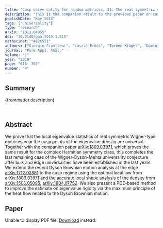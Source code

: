 ```yaml
---
title: "Cusp universality for random matrices, II: The real symmetric case"
description: "This is the companion result to the previous paper on cusp universality for complex Hermitian matrices. Lacking Brézin-Hikami-type integral formulae we resort to the more robust Dyson Brownian Motion approach."
publishDate: "Nov 2018"
tags: ["universality"]
type: "research"
arxiv: "1811.04055"
doi: "10.2140/paa.2019.1.615"
mathscinet: "4026551"
authors: ["Giorgio Cipolloni", "László Erdős", "Torben Krüger", "Dominik Schröder"]
journal: "Pure Appl. Anal."
volume: "1"
year: "2019"
page: "615--707"
number: "4"
---
```



## Summary

{frontmatter.description}

<br />

## Abstract

We prove that the local eigenvalue statistics of real symmetric Wigner-type matrices near the cusp points of the eigenvalue density are universal. Together with the companion paper [arXiv:1809.03971](./180903971), which proves the same result for the complex Hermitian symmetry class, this completes the last remaining case of the Wigner-Dyson-Mehta universality conjecture after bulk and edge universalities have been established in the last years. We extend the recent Dyson Brownian motion analysis at the edge [arXiv:1712.03881](https://arxiv.org/abs/1712.03881) to the cusp regime using the optimal local law from [arXiv:1809.03971](./180903971) and the accurate local shape analysis of the density from [arXiv:1506.05095](https://arxiv.org/abs/1506.05095), [arXiv:1804.07752](https://arxiv.org/abs/1804.07752). We also present a PDE-based method to improve the estimate on eigenvalue rigidity via the maximum principle of the heat flow related to the Dyson Brownian motion.

## Paper

<object data={paper} type="application/pdf" width="100%" height="800px">
	<p>
		Unable to display PDF file.
		<a href={`https://arxiv.com/pdf/${frontmatter.arxiv}.pdf`}>Download</a>
		instead.
	</p>
</object>
